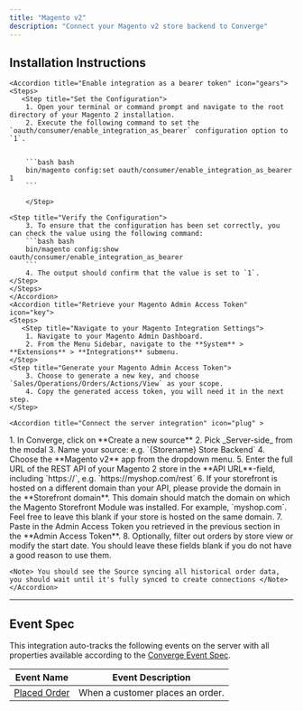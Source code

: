 ```yaml
---
title: "Magento v2"
description: "Connect your Magento v2 store backend to Converge"
---
```


## Installation Instructions

<AccordionGroup>
    
    <Accordion title="Enable integration as a bearer token" icon="gears">
    <Steps>
       <Step title="Set the Configuration">
        1. Open your terminal or command prompt and navigate to the root directory of your Magento 2 installation.
        2. Execute the following command to set the `oauth/consumer/enable_integration_as_bearer` configuration option to `1`.
        
 
        ```bash bash
        bin/magento config:set oauth/consumer/enable_integration_as_bearer 1
        ```

        </Step>

    <Step title="Verify the Configuration">
        3. To ensure that the configuration has been set correctly, you can check the value using the following command:
        ```bash bash
        bin/magento config:show oauth/consumer/enable_integration_as_bearer
        ```
        4. The output should confirm that the value is set to `1`.
    </Step>
    </Steps>
    </Accordion>
    <Accordion title="Retrieve your Magento Admin Access Token" icon="key">
    <Steps>
       <Step title="Navigate to your Magento Integration Settings">
        1. Navigate to your Magento Admin Dashboard.
        2. From the Menu Sidebar, navigate to the **System** > **Extensions** > **Integrations** submenu.
    </Step>
    <Step title="Generate your Magento Admin Access Token">
        3. Choose to generate a new key, and choose `Sales/Operations/Orders/Actions/View` as your scope.
        4. Copy the generated access token, you will need it in the next step.
    </Step>

</Steps>
   </Accordion >

    <Accordion title="Connect the server integration" icon="plug" >

  <Steps>
    <Step title="Create a new Server-side source in Converge">
      1. In Converge, click on **Create a new source**
      2. Pick _Server-side_ from the modal
      3. Name your source: e.g. `{Storename} Store Backend`
      4. Choose the **Magento v2** app from the dropdown menu.
    </Step>
    <Step title="Connect the Source to Magento">
        5. Enter the full URL of the REST API of your Magento 2 store in the  **API URL**-field, including `https://`, e.g. `https://myshop.com/rest`
        6.
            If your storefront is hosted on a different domain than your API, please provide the domain in the **Storefront domain**.
            This domain should match the domain on which the Magento Storefront Module was installed. For example, `myshop.com`.
            Feel free to leave this blank if your store is hosted on the same domain.
        7. Paste in the Admin Access Token you retrieved in the previous section in the **Admin Access Token**.
        8. Optionally, filter out orders by store view or modify the start date. You should leave these fields blank if you do not have a good reason to use them.
    </Step>
    </Steps>

    <Note> You should see the Source syncing all historical order data, you should wait until it's fully synced to create connections </Note>
    </Accordion> 

   </AccordionGroup>
 
---

## Event Spec

This integration auto-tracks the following events on the server with all properties available according to the [Converge Event Spec](/sources/converge-spec).

| Event Name                                          | Event Description                |
| --------------------------------------------------- | -------------------------------- |
| [Placed Order](/sources/converge-spec#placed-order) | When a customer places an order. |
